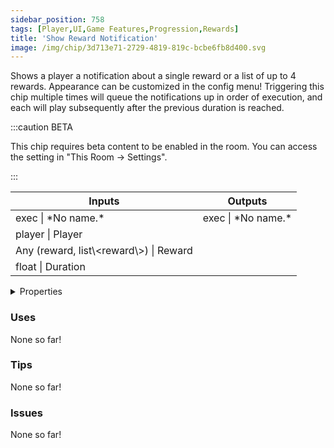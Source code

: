 ```yaml
---
sidebar_position: 758
tags: [Player,UI,Game Features,Progression,Rewards]
title: 'Show Reward Notification'
image: /img/chip/3d713e71-2729-4819-819c-bcbe6fb8d400.svg
---
```


Shows a player a notification about a single reward or a list of up to 4 rewards. Appearance can be customized in the config menu! Triggering this chip multiple times will queue the notifications up in order of execution, and each will play subsequently after the previous duration is reached.

:::caution BETA

This chip requires beta content to be enabled in the room. You can access the setting in "This Room -> Settings".

:::

<IChip uuid="3d713e71-2729-4819-819c-bcbe6fb8d400"/>

<table><thead><tr><th>Inputs</th><th>Outputs</th></tr></thead><tbody><tr><td>exec | *No name.*</td><td>exec | *No name.*</td></tr><tr><td>player | Player</td><td /></tr><tr><td>Any (reward, list\&lt;reward\&gt;) | Reward</td><td /></tr><tr><td>float | Duration</td><td /></tr></tbody></table>

<details>
  <summary>Properties</summary>
  <div>
    <div>
    <table>
      <tbody>
        <tr>
          <td>Is beta required?</td>
          <td>Yes</td>
        </tr>
        <tr>
          <td>Is chip a trolling risk?</td>
          <td>No</td>
        </tr>
        <tr>
          <td>Is chip a role assignment risk?</td>
          <td>No</td>
        </tr>
        <tr>
          <td>Chip UUID</td>
          <td>3d713e71-2729-4819-819c-bcbe6fb8d400</td>
        </tr>
        <tr>
          <td>Room availability</td>
          <td>Available everywhere</td>
        </tr>
      </tbody>
    </table>
    </div>
  </div>
</details>

### Uses

None so far!

### Tips

None so far!

### Issues

None so far!